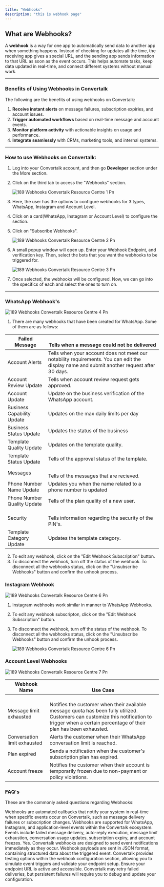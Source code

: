 ```yaml
---
title: "Webhooks"
description: "this is webhook page"
---
```


## **What are Webhooks?**

A **webhook** is a way for one app to automatically send data to another app when something happens. Instead of checking for updates all the time, the receiving app gives a special URL, and the sending app sends information to that URL as soon as the event occurs. This helps automate tasks, keep data updated in real-time, and connect different systems without manual work.

---

### **Benefits of Using Webhooks in  Convertalk**

The following are the benefits of using webhooks on  Convertalk:

1. **Receive instant alerts** on message failures, subscription expiries, and account issues.
2. **Trigger automated workflows** based on real-time message and account events.
3. **Monitor platform activity** with actionable insights on usage and performance.
4. **Integrate seamlessly** with CRMs, marketing tools, and internal systems.

---

### **How to use Webhooks on  Convertalk:**

1. Log into your  Convertalk account, and then go **Developer** section under the More section.
2. Click on the third tab to access the "Webhooks" section.

   ![189 Webhooks  Convertalk Resource Centre 1 Pn](/images/how-botpenguin-works/webhook/189.webhooks__Convertalk_resource_centre-1.png)
3. Here, the user has the options to configure webhooks for 3 types, WhatsApp, Instagram and Account Level.
4. Click on a card(WhatsApp, Instagram or Account Level) to configure the section.
5. Click on "Subscribe Webhooks".

   ![189 Webhooks  Convertalk Resource Centre 2 Pn](/images/how-botpenguin-works/webhook/189.webhooks__Convertalk_resource_centre-2.png)
6. A small popup window will open up. Enter your Webhook Endpoint, and verification key. Then, select the bots that you want the webhooks to be triggered for.

   ![189 Webhooks  Convertalk Resource Centre 3 Pn](/images/how-botpenguin-works/webhook/189.webhooks__Convertalk_resource_centre-3.png)
7. Once selected, the webhooks will be configured. Now, we can go into the specifics of each and select the ones to turn on.

---

### **WhatsApp Webhook's**

![189 Webhooks  Convertalk Resource Centre 4 Pn](/images/how-botpenguin-works/webhook/189.webhooks__Convertalk_resource_centre-4.png)

1. There are many webhooks that have been created for WhatsApp. Some of them are as follows:

| Failed Message              | <br />Tells when a message could not be delivered                                                                                          |
| --------------------------- | ------------------------------------------------------------------------------------------------------------------------------------------ |
| Account Alerts              | Tells when your account does not meet our notability requirements. You can edit the display name and submit another request after 30 days. |
| Account Review Update       | Tells when account review request gets approved.                                                                                           |
| Account Update              | Update on the business verification of the WhatsApp account.                                                                               |
| Business Capability Update  | Updates on the max daily limits per day                                                                                                    |
| Business Status Update      | Updates the status of the business                                                                                                         |
| Template Quality Update     | Updates on the template quality.                                                                                                           |
| Template Status Update      | Tells of the approval status of the template.                                                                                              |
| Messages                    | <br />Tells of the messages that are recieved.                                                                                             |
| Phone Number Name Update    | Updates you when the name related to a phone number is updated                                                                             |
| Phone Number Quality Update | Tells of the plan quality of a new user.                                                                                                   |
| Security                    | <br />Tells information regarding the security of the PIN's.                                                                               |
| Template Category Update    | Updates the template category.                                                                                                             |

2. To edit any webhook, click on the "Edit Webhook Subscription" button.
3. To disconnect the webhook, turn off the status of the webhook. To disconnect all the webhooks status, click on the "Unsubscribe Webhooks" button and confirm the unhook process.

### **Instagram Webhook**

![189 Webhooks  Convertalk Resource Centre 6 Pn](/images/how-botpenguin-works/webhook/189.webhooks__Convertalk_resource_centre-5.png)

1. Instagram webhooks work similar in manner to WhatsApp Webhooks.
2. To edit any webhook subscripton, click on the "Edit Webhook Subscription" button.
3. To disconnect the webhook, turn off the status of the webhook. To disconnect all the webhooks status, click on the "Unsubscribe Webhooks" button and confirm the unhook process.

   ![189 Webhooks  Convertalk Resource Centre 6 Pn](/images/how-botpenguin-works/webhook/189.webhooks__Convertalk_resource_centre-6.png)

### **Account Level Webhooks**

![189 Webhooks  Convertalk Resource Centre 7 Pn](/images/how-botpenguin-works/webhook/189.webhooks__Convertalk_resource_centre-7.png)

| **Webhook Name**             | <br />**Use Case**                                                                                                                                                                                       |
| ---------------------------- | -------------------------------------------------------------------------------------------------------------------------------------------------------------------------------------------------------- |
| Message limit exhausted      | <br />Notifies the customer when their available message quota has been fully utilized. Customers can customize this notification to trigger when a certain percentage of their plan has been exhausted. |
| Conversation limit exhausted | Alerts the customer when their WhatsApp conversation limit is reached.                                                                                                                                   |
| Plan expired                 | Sends a notification when the customer's subscription plan has expired.                                                                                                                                  |
| Account freeze               | Notifies the customer when their account is temporarily frozen due to non-payment or policy violations.                                                                                                  |

### **FAQ's**

These are the commonly asked questions regarding Webhooks:

<AccordionGroup>
  <Accordion title="What are webhooks in  Convertalk?">
    Webhooks are automated callbacks that notify your system in real-time when specific events occur on  Convertalk, such as message delivery failures or subscription changes.
  </Accordion>
  <Accordion title="Which platform do  Convertalk webhooks support?">
    Webhooks are supported for WhatsApp, Instagram, and application-level events within the  Convertalk ecosystem.
  </Accordion>
  <Accordion title="What kinds of events can trigger a webhook?">
    Events include failed message delivery, auto-reply execution, message limit exhaustion, conversation usage updates, subscription expiry, and account freezes.
  </Accordion>
  <Accordion title="Are webhooks real time?">
    Yes.  Convertalk webhooks are designed to send event notifications immediately as they occur.
  </Accordion>
  <Accordion title="What format does the webhook payload use">
    Webhook payloads are sent in JSON format, containing structured data about the triggered event.
  </Accordion>
  <Accordion title="How can I test if my webhook is working?">
     Convertalk provides testing options within the webhook configuration section, allowing you to simulate event triggers and validate your endpoint setup.
  </Accordion>
  <Accordion title="What should I do if my webhook endpoint fails?">
    Ensure your endpoint URL is active and accessible.  Convertalk may retry failed deliveries, but persistent failures will require you to debug and update your configuration.
  </Accordion>
</AccordionGroup>

 